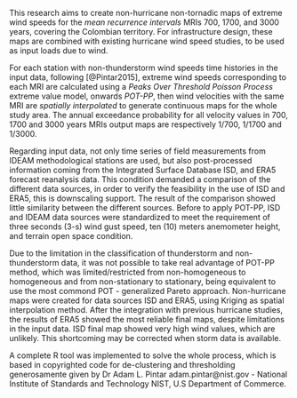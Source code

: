 This research aims to create non-hurricane non-tornadic maps of extreme wind speeds for the _mean recurrence intervals_ MRIs 700, 1700, and 3000 years, covering the Colombian territory. For infrastructure design, these maps are combined with existing hurricane wind speed studies, to be used as input loads due to wind.

For each station with non-thunderstorm wind speeds time histories in the input data, following [@Pintar2015], extreme wind speeds corresponding to each MRI are calculated using a _Peaks Over Threshold Poisson Process_ extreme value model, onwards _POT-PP_, then wind velocities with the same MRI are _spatially interpolated_ to generate continuous maps for the whole study area. The annual exceedance probability for all velocity values in 700, 1700 and 3000 years MRIs output maps are respectively 1/700, 1/1700 and 1/3000.

Regarding input data, not only time series of field measurements from IDEAM methodological stations are used, but also post-processed information coming from the Integrated Surface Database ISD, and ERA5 forecast reanalysis data. This condition demanded a comparison of the different data sources, in order to verify the feasibility in the use of ISD and ERA5, this is downscaling support. The result of the comparison showed little similarity between the different sources. Before to apply POT-PP, ISD and IDEAM data sources were standardized to meet the requirement of three seconds (3-s) wind gust speed, ten (10) meters anemometer height, and terrain open space condition.

Due to the limitation in the classification of thunderstorm and non-thunderstorm data, it was not possible to take real advantage of POT-PP method, which was limited/restricted from non-homogeneous to homogeneous and from non-stationary to stationary, being equivalent to use the most commond POT - generalized Pareto approach. Non-hurricane maps were created for data sources ISD and ERA5, using Kriging as spatial interpolation method. After the integration with previous hurricane studies, the results of ERA5 showed the most reliable final maps, despite limitations in the input data. ISD final map showed very high wind values, which are unlikely. This shortcoming may be corrected when storm data is available.

A complete R tool was implemented to solve the whole process, which is based in copyrighted code for de-clustering and thresholding generosamente given by Dr Adam L. Pintar adam.pintar@nist.gov - National Institute of Standards and Technology NIST, U.S Department of Commerce.


